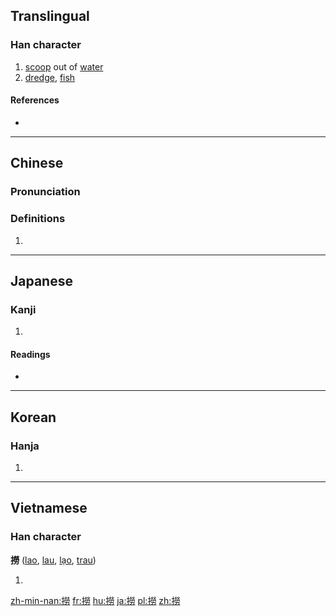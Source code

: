 {{also|捞}}
==Translingual==

===Han character===
{{Han char|rn=64|rad=手|as=12|sn=15|four=5902<sub>7</sub>|canj=手火火尸 (QFFS)|ids=⿰[[扌]][[勞]]}}

# [[scoop]] out of [[water]]
# [[dredge]], [[fish]]

====References====
* {{Han ref|kx=0453.230|dkj=12679|dj=0803.060|hdz=31963.020|uh=6488|ud=25736|bh=BCB4|bd=48308}}

----

==Chinese==
{{zh-forms|s=捞}}

===Pronunciation===
{{zh-pron
|m=lāo
|c=laau4,lou1,lou4
|mc=y
|oc=y
|ma=Zh-lao.ogg
|cat=v
}}

===Definitions===
# {{rfdef|lang=zh}}

----

==Japanese==

===Kanji===
{{ja-kanji|grade=|rs=手12}}

# {{defn|lang=ja|sort=手12}}

====Readings====
* {{ja-readings|on=[[ろう]] (rō), [[りょう]] (ryō)|kun=[[すくいあげ]] (sukuiage), [[とる]] (toru)}}

----

==Korean==

===Hanja===
{{ko-hanja|hangeul=[[로]]>[[노]]|eumhun=|rv=ro>no|mr=ro>no|y=lo>no}}

# {{defn|lang=ko|sort=手12}}

----

==Vietnamese==

===Han character===
'''撈''' ([[lao]], [[lau]], [[lạo]], [[trau]])

# {{defn|lang=vi}}

[[zh-min-nan:撈]]
[[fr:撈]]
[[hu:撈]]
[[ja:撈]]
[[pl:撈]]
[[zh:撈]]